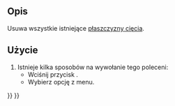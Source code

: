 <languages/>

{{Docnav
|[[FEM_ClippingPlaneAdd/pl|Płaszczyzna cięcia na ścianie]]
|[[FEM_Examples/pl|Otwórz przykłady MES]]
|[[FEM_Workbench/pl|środowisko pracy MES]]
|IconL=FEM_ClippingPlaneAdd.svg
|IconR=FEM_Examples.svg
|IconC=Workbench_FEM.svg
}}

{{GuiCommand/pl
|Name=FEM ClippingPlaneRemoveAll
|Name/pl=MES: Usuń wszystkie płaszczyzny cięcia
|MenuLocation=Narzędzia → Usuń wszystkie płaszczyzny cięcia
|Workbenches=[[FEM_Workbench/pl|MES]]
|SeeAlso=[[FEM_tutorial/pl|Poradnik MES]]
}}

<span id="Description"></span>
==Opis==

Usuwa wszystkie istniejące [[FEM_ClippingPlaneAdd/pl|płaszczyzny cięcia]].

<span id="Usage"></span>
==Użycie==

# Istnieje kilka sposobów na wywołanie tego poleceni:
#* Wciśnij przycisk {{Button|[[Image:FEM_ClippingPlaneRemoveAll.svg|16px]] [[FEM_ClippingPlaneRemoveAll/pl|Usuń wszystkie płaszczyzny cięcia]]}}.
#* Wybierz opcję {{MenuCommand|Narzędzia → [[Image:FEM_ClippingPlaneRemoveAll.svg|16px]] Usuń wszystkie płaszczyzny cięcia}} z menu.

{{Docnav
|[[FEM_ClippingPlaneAdd/pl|Płaszczyzna cięcia na ścianie]]
|[[FEM_Examples/pl|Otwórz przykłady MES]]
|[[FEM_Workbench/pl|środowisko pracy MES]]
|IconL=FEM_ClippingPlaneAdd.svg
|IconR=FEM_Examples.svg
|IconC=Workbench_FEM.svg
}}

{{FEM Tools navi{{#translation:}}}}
{{Userdocnavi{{#translation:}}}}